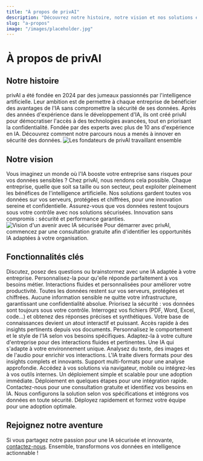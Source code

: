 ---
title: "À propos de privAI"
description: "Découvrez notre histoire, notre vision et nos solutions en intelligence artificielle sécurisée et personnalisée"
slug: "a-propos"
image: "/images/placeholder.jpg"
---

# À propos de privAI

## Notre histoire

<Note>
privAI a été fondée en 2024 par des jumeaux passionnés par l'intelligence artificielle. Leur ambition est de permettre à chaque entreprise de bénéficier des avantages de l'IA sans compromettre la sécurité de ses données. Après des années d'expérience dans le développement d'IA, ils ont créé privAI pour démocratiser l'accès à des technologies avancées, tout en priorisant la confidentialité.
</Note>

<Check>
Fondée par des experts avec plus de 10 ans d'expérience en IA.
</Check>

<Tip>
Découvrez comment notre parcours nous a menés à innover en sécurité des données.
</Tip>

<Frame>
<img src="/images/placeholder.jpg" alt="Les fondateurs de privAI travaillant ensemble" />
</Frame>

## Notre vision

<Info>
Vous imaginez un monde où l'IA booste votre entreprise sans risques pour vos données sensibles ? Chez privAI, nous rendons cela possible. Chaque entreprise, quelle que soit sa taille ou son secteur, peut exploiter pleinement les bénéfices de l'intelligence artificielle. Nos solutions gardent toutes vos données sur vos serveurs, protégées et chiffrées, pour une innovation sereine et confidentielle.
</Info>

<Warning>
Assurez-vous que vos données restent toujours sous votre contrôle avec nos solutions sécurisées.
</Warning>

<Check>
Innovation sans compromis : sécurité et performance garanties.
</Check>

<Frame>
<img src="/images/placeholder.jpg" alt="Vision d'un avenir avec IA sécurisée" />
</Frame>

<Tip>
Pour démarrer avec privAI, commencez par une consultation gratuite afin d'identifier les opportunités IA adaptées à votre organisation.
</Tip>

## Fonctionnalités clés

<CardGroup cols={2}>
<Card title="IA conversationnelle sur mesure" icon="message-circle" href="/chatbot-ia">
Discutez, posez des questions ou brainstormez avec une IA adaptée à votre entreprise. Personnalisez-la pour qu'elle réponde parfaitement à vos besoins métier.

<Check>
Interactions fluides et personnalisées pour améliorer votre productivité.
</Check>
</Card>

<Card title="Sécurité maximale" icon="shield">
Toutes les données restent sur vos serveurs, protégées et chiffrées. Aucune information sensible ne quitte votre infrastructure, garantissant une confidentialité absolue.

<Warning>
Priorisez la sécurité : vos données sont toujours sous votre contrôle.
</Warning>
</Card>

<Card title="RAG : Recherche documentaire intelligente" icon="search">
Interrogez vos fichiers (PDF, Word, Excel, code…) et obtenez des réponses précises et synthétiques. Votre base de connaissances devient un atout interactif et puissant.

<Check>
Accès rapide à des insights pertinents depuis vos documents.
</Check>
</Card>

<Card title="Fine-tuning métier" icon="settings">
Personnalisez le comportement et le style de l'IA selon vos besoins spécifiques. Adaptez-la à votre culture d'entreprise pour des interactions fluides et pertinentes.

<Check>
Une IA qui s'adapte à votre environnement unique.
</Check>
</Card>

<Card title="Multimodalité" icon="image">
Analysez du texte, des images et de l'audio pour enrichir vos interactions. L'IA traite divers formats pour des insights complets et innovants.

<Check>
Support multi-formats pour une analyse approfondie.
</Check>
</Card>

<Card title="Déploiement rapide et multi-plateforme" icon="zap">
Accédez à vos solutions via navigateur, mobile ou intégrez-les à vos outils internes. Un déploiement simple et scalable pour une adoption immédiate.

<Check>
Déploiement en quelques étapes pour une intégration rapide.
</Check>
</Card>
</CardGroup>

<Steps>
<Step title="Évaluation initiale">
Contactez-nous pour une consultation gratuite et identifiez vos besoins en IA.
</Step>

<Step title="Configuration personnalisée">
Nous configurons la solution selon vos spécifications et intégrons vos données en toute sécurité.
</Step>

<Step title="Déploiement et formation">
Déployez rapidement et formez votre équipe pour une adoption optimale.
</Step>
</Steps>

## Rejoignez notre aventure

Si vous partagez notre passion pour une IA sécurisée et innovante, [contactez-nous](/contact). Ensemble, transformons vos données en intelligence actionnable !
